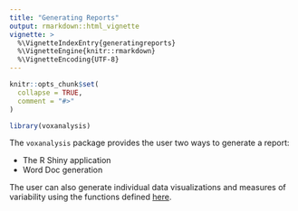 ```yaml
---
title: "Generating Reports"
output: rmarkdown::html_vignette
vignette: >
  %\VignetteIndexEntry{generatingreports}
  %\VignetteEngine{knitr::rmarkdown}
  %\VignetteEncoding{UTF-8}
---
```


```r
knitr::opts_chunk$set(
  collapse = TRUE,
  comment = "#>"
)
```

```r
library(voxanalysis)
```

The `voxanalysis` package provides the user two ways to generate a report:

* The R Shiny application
* Word Doc generation

The user can also generate individual data visualizations and measures of variability using the functions defined [here](./datavizandcharts.html).
